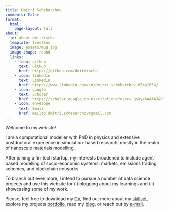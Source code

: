 ```yaml
---
title: Dmitri Schebarchov
comments: False
format:
  html:
    page-layout: full
about:
  id: about-dmitrische
  template: trestles
  image: assets/mug.jpg
  image-shape: round 
  links:
    - icon: github
      text: GitHub
      href: https://github.com/dmitrische
    - icon: linkedin
      text: LinkedIn
      href: https://www.linkedin.com/in/dmitri-schebarchov-054a163a/
    - icon: google
      text: Scholar
      href: https://scholar.google.co.nz/citations?user=_qsXyxkAAAAJ&hl=en
    - icon: envelope
      text: Email
      href: mailto:dmitri.schebarchov@gmail.com
---
```


:::{#about-dmitrische}
Welcome to my website! 

I am a computational modeller with PhD in physics and extensive postdoctoral experience in simulation-based research, mostly in the realm of nanoscale materials modelling. 

After joining a fin-tech startup, my interests broadened to include agent-based modelling of socio-economic systems: markets, emissions trading schemes, and blockchain networks. 

To branch out even more, I intend to pursue a number of data science projects and use this website for (i) blogging about my learnings and (ii) showcasing some of my work. 

Please, feel free to download my [CV](assets/DmitriCV.pdf), find out more about my [skillset](skillset/skills.qmd), explore my projects [portfolio](portfolio/index.qmd), read my [blog](blog/index.qmd), or reach out by [e-mail](mailto:dmitri.schebarchov@gmail.com).
:::